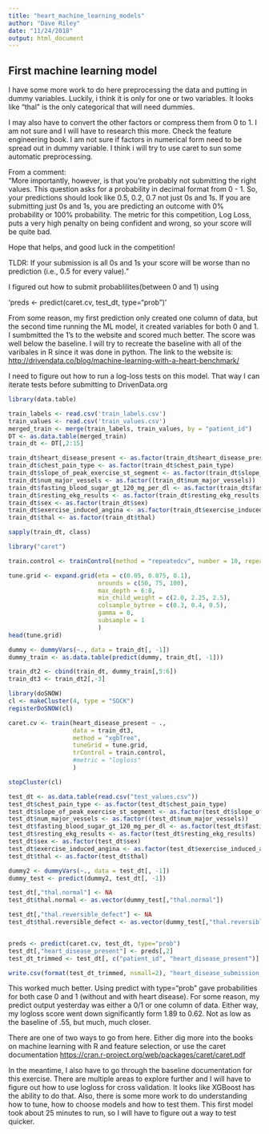 ```yaml
---
title: "heart_machine_learning_models"
author: "Dave Riley"
date: "11/24/2018"
output: html_document
---
```



## First machine learning model
I have some more work to do here preprocessing the data and putting in dummy variables.  Luckily, i think it is only for one or two variables.  It looks like "thal" is the only categorical that will need dummies.

I may also have to convert the other factors or compress them from 0 to 1.  I am not sure and I will have to research this more.  Check the feature engineering book. I am not sure if factors in numerical form need to be spread out in dummy variable.  I think i will try to use caret to sun some automatic preprocessing.

From a comment:  
"More importantly, however, is that you’re probably not submitting the right values. This question asks for a probability in decimal format from 0 - 1. So, your predictions should look like 0.5, 0.2, 0.7 not just 0s and 1s. If you are submitting just 0s and 1s, you are predicting an outcome with 0% probability or 100% probability. The metric for this competition, Log Loss, puts a very high penalty on being confident and wrong, so your score will be quite bad.

Hope that helps, and good luck in the competition!

TLDR: If your submission is all 0s and 1s your score will be worse than no prediction (i.e., 0.5 for every value)."

I figured out how to submit probablilites(between 0 and 1) using  

'preds <- predict(caret.cv, test_dt, type="prob")'  
 
 
From some reason, my first prediction only created one column of data, but the second time running the ML model, it created variables for both 0 and 1.  I sumbmitted the 1's to the website and scored much better. 
The score was well below the baseline.  I will try to recreate the baseline with all of the varibales in R since it was done in python.  The link to the website is: <http://drivendata.co/blog/machine-learning-with-a-heart-benchmark/>

I need to figure out how to run a log-loss tests on this model.  That way I can iterate tests before submitting to DrivenData.org


```r
library(data.table)

train_labels <- read.csv('train_labels.csv')
train_values <- read.csv('train_values.csv')
merged_train <- merge(train_labels, train_values, by = "patient_id")
DT <- as.data.table(merged_train)
train_dt <- DT[,2:15]

train_dt$heart_disease_present <- as.factor(train_dt$heart_disease_present)
train_dt$chest_pain_type <- as.factor(train_dt$chest_pain_type)
train_dt$slope_of_peak_exercise_st_segment <- as.factor(train_dt$slope_of_peak_exercise_st_segment)
train_dt$num_major_vessels <- as.factor((train_dt$num_major_vessels))
train_dt$fasting_blood_sugar_gt_120_mg_per_dl <- as.factor(train_dt$fasting_blood_sugar_gt_120_mg_per_dl)
train_dt$resting_ekg_results <- as.factor(train_dt$resting_ekg_results)
train_dt$sex <- as.factor(train_dt$sex)
train_dt$exercise_induced_angina <- as.factor(train_dt$exercise_induced_angina)
train_dt$thal <- as.factor(train_dt$thal)

sapply(train_dt, class)

library("caret")

train.control <- trainControl(method = "repeatedcv", number = 10, repeats = 3, search = "grid")

tune.grid <- expand.grid(eta = c(0.05, 0.075, 0.1),
                         nrounds = c(50, 75, 100),
                         max_depth = 6:8,
                         min_child_weight = c(2.0, 2.25, 2.5),
                         colsample_bytree = c(0.3, 0.4, 0.5),
                         gamma = 0,
                         subsample = 1
                         )
head(tune.grid)

dummy <- dummyVars(~., data = train_dt[, -1])
dummy_train <- as.data.table(predict(dummy, train_dt[, -1]))

train_dt2 <- cbind(train_dt, dummy_train[,5:6])
train_dt3 <- train_dt2[,-3]

library(doSNOW)
cl <- makeCluster(4, type = "SOCK")
registerDoSNOW(cl)

caret.cv <- train(heart_disease_present ~ ., 
                  data = train_dt3, 
                  method = "xgbTree", 
                  tuneGrid = tune.grid, 
                  trControl = train.control, 
                  #metric = "logloss"
                  )

stopCluster(cl)

test_dt <- as.data.table(read.csv("test_values.csv"))
test_dt$chest_pain_type <- as.factor(test_dt$chest_pain_type)
test_dt$slope_of_peak_exercise_st_segment <- as.factor(test_dt$slope_of_peak_exercise_st_segment)
test_dt$num_major_vessels <- as.factor((test_dt$num_major_vessels))
test_dt$fasting_blood_sugar_gt_120_mg_per_dl <- as.factor(test_dt$fasting_blood_sugar_gt_120_mg_per_dl)
test_dt$resting_ekg_results <- as.factor(test_dt$resting_ekg_results)
test_dt$sex <- as.factor(test_dt$sex)
test_dt$exercise_induced_angina <- as.factor(test_dt$exercise_induced_angina)
test_dt$thal <- as.factor(test_dt$thal)

dummy2 <- dummyVars(~., data = test_dt[, -1])
dummy_test <- predict(dummy2, test_dt[, -1])

test_dt[,"thal.normal"] <- NA
test_dt$thal.normal <- as.vector(dummy_test[,"thal.normal"])

test_dt[,"thal.reversible_defect"] <- NA
test_dt$thal.reversible_defect <- as.vector(dummy_test[,"thal.reversible_defect"])


preds <- predict(caret.cv, test_dt, type="prob")
test_dt[,"heart_disease_present"] <- preds[,2]
test_dt_trimmed <- test_dt[, c("patient_id", "heart_disease_present")]

write.csv(format(test_dt_trimmed, nsmall=2), "heart_disease_submission_2.csv", quote = FALSE, row.names = FALSE)
```
This worked much better.  Using predict with type="prob" gave probabilities for both case 0 and 1 (without and with heart disease).  For some reason, my predict output yesterday was either a 0/1 or one column of data.  Either way, my logloss score went down significantly form 1.89 to 0.62.  Not as low as the baseline of .55, but much, much closer.  

There are one of two ways to go from here.  Either dig more into the books on machine learning with R and feature selection, or use the caret documentation <https://cran.r-project.org/web/packages/caret/caret.pdf>  

In the meantime, I also have to go through the baseline documentation for this exercise.  There are multiple areas to explore further and I will have to figure out how to use logloss for cross validation.  It looks like XGBoost has the ability to do that.  Also, there is some more work to do understanding how to tune, how to choose models and how to test them.  This first model took about 25 minutes to run, so I will have to figure out a way to test quicker.